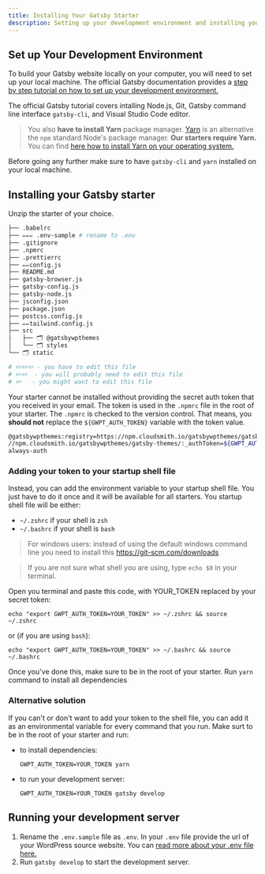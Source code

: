 ```yaml
---
title: Installing Your Gatsby Starter
description: Setting up your development environment and installing your package.
---
```


## Set up Your Development Environment

To build your Gatsby website locally on your computer, you will need to set up your local machine. The official Gatsby documentation provides a <a href="https://www.gatsbyjs.org/tutorial/part-zero/" target="_blank" rel="noopener noreferrer">step by step tutorial on how to set up your development environment.</a>

The official Gatsby tutorial covers intalling Node.js, Git, Gatsby command line interface `gatsby-cli`, and Visual Studio Code editor.

> You also **have to install Yarn** package manager. [Yarn](https://classic.yarnpkg.com/en/) is an alternative the `npm` standard Node's package manager.
> **Our starters require Yarn.** You can find [here how to install Yarn on your operating system.](https://classic.yarnpkg.com/en/docs/install)

Before going any further make sure to have `gatsby-cli` and `yarn` installed on your local machine.

## Installing your Gatsby starter

Unzip the starter of your choice.

```bash title=Starter structure copy=false
├── .babelrc
├── ✏️✏️✏️ .env-sample # rename to .env
├── .gitignore
├── .npmrc
├── .prettierrc
├── ✏️✏️config.js
├── README.md
├── gatsby-browser.js
├── gatsby-config.js
├── gatsby-node.js
├── jsconfig.json
├── package.json
├── postcss.config.js
├── ✏️✏️tailwind.config.js
├── src
│   ├── 🗂 @gatsbywpthemes
│   └── 🗂 styles
└── 🗂 static

# ✏️✏️✏️ - you have to edit this file
# ✏️✏️  - you will probably need to edit this file
# ✏️   - you might want to edit this file
```

Your starter cannot be installed without providing the secret auth token that you received in your email. The token is used in the `.npmrc` file in the root of your starter. The `.npmrc` is checked to the version control. That means, you **should not** replace the `${GWPT_AUTH_TOKEN}` variable with the token value.

```bash title=".npmrc"
@gatsbywpthemes:registry=https://npm.cloudsmith.io/gatsbywpthemes/gatsby-themes/
//npm.cloudsmith.io/gatsbywpthemes/gatsby-themes/:_authToken=${GWPT_AUTH_TOKEN}
always-auth
```

### Adding your token to your startup shell file

Instead, you can add the environment variable to your startup shell file. You just have to do it once and it will be available for all starters. You startup shell file will be either:

- `~/.zshrc` if your shell is `zsh`
- `~/.bashrc` if your shell is `bash`

> For windows users: instead of using the default windows command line you need to install this https://git-scm.com/downloads

> If you are not sure what shell you are using, type `echo $0` in your terminal.

Open you terminal and paste this code, with YOUR_TOKEN replaced by your secret token:

```shell
echo "export GWPT_AUTH_TOKEN=YOUR_TOKEN" >> ~/.zshrc && source ~/.zshrc
```

or (if you are using `bash`):

```shell
echo "export GWPT_AUTH_TOKEN=YOUR_TOKEN" >> ~/.bashrc && source ~/.bashrc
```

Once you've done this, make sure to be in the root of your starter. Run `yarn` command to install all dependencies

### Alternative solution

If you can't or don't want to add your token to the shell file, you can add it as an environmental variable for every command that you run. Make surt to be in the root of your starter and run:

- to install dependencies:
  ```shell
  GWPT_AUTH_TOKEN=YOUR_TOKEN yarn
  ```
- to run your development server:
  ```shell
  GWPT_AUTH_TOKEN=YOUR_TOKEN gatsby develop
  ```

## Running your development server

<div class="steps">

1. Rename the `.env.sample` file as `.env`. In your `.env` file provide the url of your WordPress source website. You can [read more about your .env file here.](/setup/gatsby/#setting-up-the-env-file)
2. Run `gatsby develop` to start the development server.

</div>
